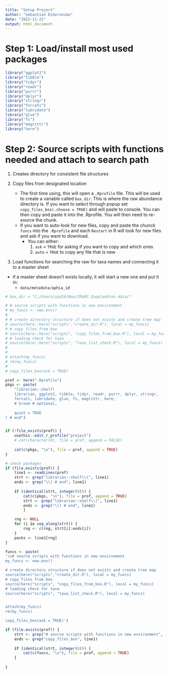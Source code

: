 ```yaml
---
title: "Setup Project"
author: "Sebastian DiGeronimo"
date: "2022-11-22"
output: html_document
---
```


# Step 1: Load/install most used packages 
```r
library("ggplot2")
library("tibble")
library("tidyr")
library("readr")
library("purrr")
library("dplyr")
library("stringr")
library("forcats")
library("lubridate")
library("glue")
library("fs")
library("magrittr")
library("here")
```

# Step 2: Source scripts with functions needed and attach to search path

1. Creates directory for consistent file structures

2. Copy files from designated location
    - The first time using, this will open a `.Rprofile` file. This will be used to create a variable called `box_dir`. This is where the raw abundance directory is. If you want to select through popup set `copy_files_box(.choose = TRUE)` and will paste to console. You can then copy and paste it into the .Rprofile. You will then need to re-source the chunk.
    - If you want to auto-look for new files, copy and paste the chunck `funcs` into the `.Rprofile` and each `Restart` in R will look for new files and ask if you want to download. 
        - You can either:
            1. `ask` = `TRUE` for asking if you want to copy and which ones
            2. `auto` = `TRUE` to copy any file that is new

3. Load functions for searching the raw for taxa names and connecting it to a master sheet
- if a master sheet doesn't exists locally, it will start a new one and put it in:
    - `data/metadata/aphia_id`

```r
# box_dir = "C:/Users/spd19/Box/IMaRS Zooplankton data/"

# # source scripts with functions in new environment
# my_funcs <- new.env()
# 
# # create directory structure if does not exists and create tree map
# source(here::here("scripts","create_dir.R"), local = my_funcs)
# # copy files from box
# source(here::here("scripts", "copy_files_from_box.R"), local = my_funcs)
# # loading check for taxa
# source(here::here("scripts", "taxa_list_check.R"), local = my_funcs)
# 
# 
# attach(my_funcs)
# rm(my_funcs)
# 
# copy_files_box(ask = TRUE)

prof <- here(".Rprofile")
pkgs <- paste(
    "librarian::shelf(
    librarian, ggplot2, tibble, tidyr, readr, purrr, dplyr, stringr,
    forcats, lubridate, glue, fs, magrittr, here,
    # broom # optional,
    
    quiet = TRUE
) # end")


if (!file_exists(prof)) {
    usethis::edit_r_profile("project")
    # cat(character(0), file = prof, append = FALSE)
    
    cat(c(pkgs, "\n"), file = prof, append = TRUE)
}

# check packages 
if (file.exists(prof)) {
    line1 <- readLines(prof)
    strt <- grep("librarian::shelf\\(", line1)
    ends <- grep("\\) # end", line1)
    
    if (identical(strt, integer(0))) {
        cat(c(pkgs, "\n"), file = prof, append = TRUE)
        strt <- grep("librarian::shelf\\(", line1)
        ends <- grep("\\) # end", line1)
        }

    rng <- NULL
    for (i in seq_along(strt)) {
        rng <- c(rng, strt[i]:ends[i])
    }
    packs <- line1[rng]
}

```

```r
funcs <- paste(
'\n# source scripts with functions in new environment
my_funcs <- new.env()

# create directory structure if does not exists and create tree map
source(here("scripts","create_dir.R"), local = my_funcs)
# copy files from box
source(here("scripts", "copy_files_from_box.R"), local = my_funcs)
# loading check for taxa
source(here("scripts", "taxa_list_check.R"), local = my_funcs)


attach(my_funcs)
rm(my_funcs)

copy_files_box(ask = TRUE)')

if (file.exists(prof)) {
    strt <- grep("# source scripts with functions in new environment", line1)
    ends <- grep("copy_files_box", line1)
    
    if (identical(strt, integer(0))) {
        cat(c(funcs, "\n"), file = prof, append = TRUE)
    }
    
}

```
